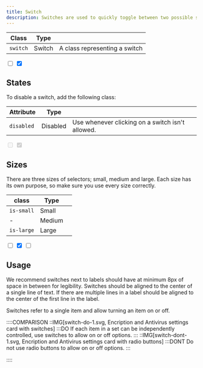 ```yaml
---
title: Switch
description: Switches are used to quickly toggle between two possible states. They are commonly used for “on/off” switches.
---
```


| Class    | Type   |                               |
| -------- | ------ | ----------------------------- |
| `switch` | Switch | A class representing a switch |

<Preview center>
  <div class="u-flex u-gap-16 u-main-center u-cross-center">
    <input type="checkbox" class="switch" />
    <input type="checkbox" class="switch" checked />
  </div>
</Preview>

## States

To disable a switch, add the following class:

| Attribute  | Type     |                                                  |
| ---------- | -------- | ------------------------------------------------ |
| `disabled` | Disabled | Use whenever clicking on a switch isn't allowed. |

<Preview center>
  <div class="u-flex u-gap-16 u-main-center u-cross-center">
    <input type="checkbox" class="switch" disabled />
    <input type="checkbox" class="switch" checked disabled />
  </div>
</Preview>

## Sizes

There are three sizes of selectors; small, medium and large. Each size has its own purpose, so make sure you use every size correctly.

| class      | Type   |     |
| ---------- | ------ | --- |
| `is-small` | Small  |     |
| -          | Medium |     |
| `is-large` | Large  |     |

<Preview center>
  <div class="u-flex u-gap-16 u-main-center u-cross-center">
    <input type="checkbox" class="switch is-small" />
    <input type="checkbox" class="switch" checked />
    <input type="checkbox" class="switch is-large" />
  </div>
</Preview>

## Usage

We recommend switches next to labels should have at minimum 8px of space in between for legibility. Switches should be aligned to the center of a single line of text. If there are multiple lines in a label should be aligned to the center of the first line in the label.

Switches refer to a single item and allow turning an item on or off.

::::COMPARISON
::IMG[switch-do-1.svg, Encription and Antivirus settings card with switches]
:::DO
If each item in a set can be independently controlled, use switches to allow on or off options.
:::
::IMG[switch-dont-1.svg, Encription and Antivirus settings card with radio buttons]
:::DONT
Do not use radio buttons to allow on or off options.
:::

::::
